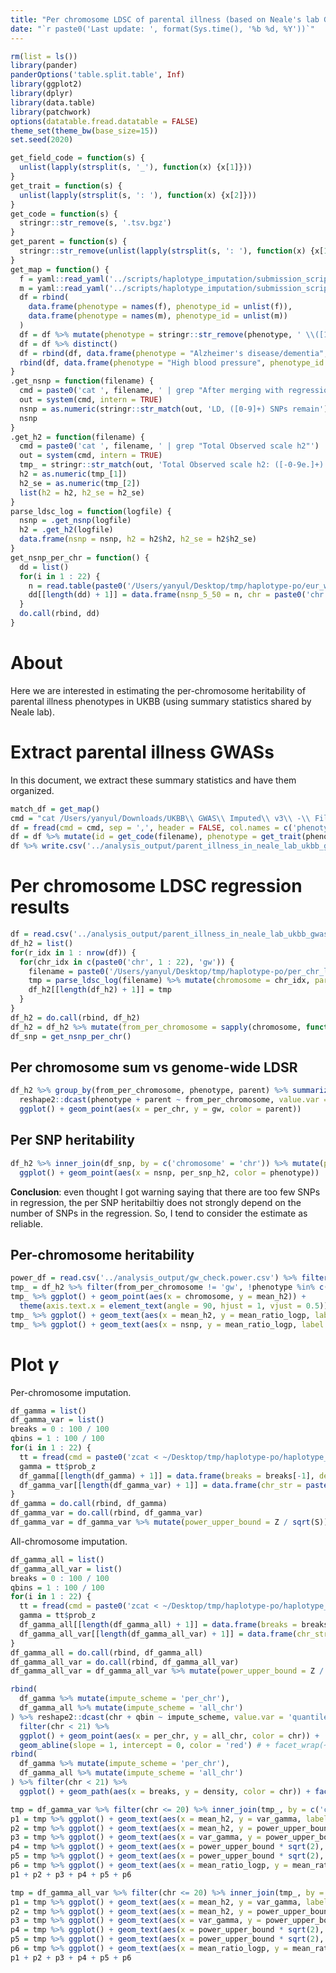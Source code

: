 ```yaml
---
title: "Per chromosome LDSC of parental illness (based on Neale's lab GWAS)"
date: "`r paste0('Last update: ', format(Sys.time(), '%b %d, %Y'))`"    
---
```



```r
rm(list = ls())
library(pander)
panderOptions('table.split.table', Inf)
library(ggplot2)
library(dplyr)
library(data.table)
library(patchwork)
options(datatable.fread.datatable = FALSE)
theme_set(theme_bw(base_size=15))
set.seed(2020)

get_field_code = function(s) {
  unlist(lapply(strsplit(s, '_'), function(x) {x[1]}))
}
get_trait = function(s) {
  unlist(lapply(strsplit(s, ': '), function(x) {x[2]}))
}
get_code = function(s) {
  stringr::str_remove(s, '.tsv.bgz')
}
get_parent = function(s) {
  stringr::str_remove(unlist(lapply(strsplit(s, ': '), function(x) {x[1]})), 'Illnesses of ')
}
get_map = function() {
  f = yaml::read_yaml('../scripts/haplotype_imputation/submission_scripts/father_phenotype_no_hypertension.yaml')$col
  m = yaml::read_yaml('../scripts/haplotype_imputation/submission_scripts/mother_phenotype_no_hypertension.yaml')$col
  df = rbind(
    data.frame(phenotype = names(f), phenotype_id = unlist(f)),
    data.frame(phenotype = names(m), phenotype_id = unlist(m))
  )
  df = df %>% mutate(phenotype = stringr::str_remove(phenotype, ' \\([12]\\)'))
  df = df %>% distinct()
  df = rbind(df, data.frame(phenotype = "Alzheimer's disease/dementia", phenotype_id = 'alzheimer'))
  rbind(df, data.frame(phenotype = "High blood pressure", phenotype_id = 'high_blood_pressure'))
}
.get_nsnp = function(filename) {
  cmd = paste0('cat ', filename, ' | grep "After merging with regression SNP LD,"')
  out = system(cmd, intern = TRUE)
  nsnp = as.numeric(stringr::str_match(out, 'LD, ([0-9]+) SNPs remain')[, 2])
  nsnp
}
.get_h2 = function(filename) {
  cmd = paste0('cat ', filename, ' | grep "Total Observed scale h2"')
  out = system(cmd, intern = TRUE)
  tmp_ = stringr::str_match(out, 'Total Observed scale h2: ([-0-9e.]+) \\(([-0-9e.]+)\\)')[, 2:3]
  h2 = as.numeric(tmp_[1])
  h2_se = as.numeric(tmp_[2])
  list(h2 = h2, h2_se = h2_se)
}
parse_ldsc_log = function(logfile) {
  nsnp = .get_nsnp(logfile)
  h2 = .get_h2(logfile)
  data.frame(nsnp = nsnp, h2 = h2$h2, h2_se = h2$h2_se)
}
get_nsnp_per_chr = function() {
  dd = list()
  for(i in 1 : 22) {
    n = read.table(paste0('/Users/yanyul/Desktop/tmp/haplotype-po/eur_w_ld_chr/', i, '.l2.M_5_50'), header = FALSE)$V1[1]
    dd[[length(dd) + 1]] = data.frame(nsnp_5_50 = n, chr = paste0('chr', i))
  }
  do.call(rbind, dd)
}
```

# About

Here we are interested in estimating the per-chromosome heritability of parental illness phenotypes in UKBB (using summary statistics shared by Neale lab).

# Extract parental illness GWASs

In this document, we extract these summary statistics and have them organized.

```r
match_df = get_map()
cmd = "cat /Users/yanyul/Downloads/UKBB\\ GWAS\\ Imputed\\ v3\\ -\\ File\\ Manifest\\ Release\\ 20180731\\ -\\ Manifest\\ 201807.csv |grep Illness | grep 'father\\|mother'|grep 'both_sexes' |grep -v adopted | grep -v 'None of the above'|cut -f 2,5 -d ,"
df = fread(cmd = cmd, sep = ',', header = FALSE, col.names = c('phenotype_long', 'filename'))
df = df %>% mutate(id = get_code(filename), phenotype = get_trait(phenotype_long), parent = get_parent(phenotype_long)) %>% left_join(match_df, by = 'phenotype') %>% filter(!is.na(phenotype_id))
df %>% write.csv('../analysis_output/parent_illness_in_neale_lab_ukbb_gwas.csv', quote = FALSE, row.names = FALSE)
```

# Per chromosome LDSC regression results

```r
df = read.csv('../analysis_output/parent_illness_in_neale_lab_ukbb_gwas.csv') # %>% filter(phenotype_id != 'high_blood_pressure')
df_h2 = list()
for(r_idx in 1 : nrow(df)) {
  for(chr_idx in c(paste0('chr', 1 : 22), 'gw')) {
    filename = paste0('/Users/yanyul/Desktop/tmp/haplotype-po/per_chr_ldsc_output/h2.', df$parent[r_idx], '_', df$phenotype_id[r_idx], '.', chr_idx, '.log')
    tmp = parse_ldsc_log(filename) %>% mutate(chromosome = chr_idx, parent = df$parent[r_idx], phenotype = df$phenotype_id[r_idx])
    df_h2[[length(df_h2) + 1]] = tmp
  }
}
df_h2 = do.call(rbind, df_h2)
df_h2 = df_h2 %>% mutate(from_per_chromosome = sapply(chromosome, function(x) {if(x != 'gw') 'per_chr' else 'gw'}))
df_snp = get_nsnp_per_chr()
```

## Per chromosome sum vs genome-wide LDSR

```r
df_h2 %>% group_by(from_per_chromosome, phenotype, parent) %>% summarize(h2 = sum(h2)) %>% ungroup() %>% 
  reshape2::dcast(phenotype + parent ~ from_per_chromosome, value.var = 'h2') %>%
  ggplot() + geom_point(aes(x = per_chr, y = gw, color = parent))
```

## Per SNP heritability

```r
df_h2 %>% inner_join(df_snp, by = c('chromosome' = 'chr')) %>% mutate(per_snp_h2 = h2 / nsnp_5_50) %>% 
  ggplot() + geom_point(aes(x = nsnp, per_snp_h2, color = phenotype))
```

**Conclusion**: even thought I got warning saying that there are too few SNPs in regression, the per SNP heritabiltiy does not strongly depend on the number of SNPs in the regression. So, I tend to consider the estimate as reliable.

## Per-chromosome heritability

```r
power_df = read.csv('../analysis_output/gw_check.power.csv') %>% filter(chr <= 20) %>% mutate(chr = paste0('chr', chr)) %>% mutate(chr = factor(chr, levels = paste0('chr', 1 : 22)))
tmp_ = df_h2 %>% filter(from_per_chromosome != 'gw', !phenotype %in% c('alzheimer', 'high_blood_pressure')) %>% mutate(chromosome = factor(chromosome, levels = paste0('chr', 1 : 22))) %>% group_by(chromosome) %>% summarize(mean_h2 = mean(h2)) %>% inner_join(power_df, by = c('chromosome' = 'chr')) 
tmp_ %>% ggplot() + geom_point(aes(x = chromosome, y = mean_h2)) + 
  theme(axis.text.x = element_text(angle = 90, hjust = 1, vjust = 0.5))
tmp_ %>% ggplot() + geom_text(aes(x = mean_h2, y = mean_ratio_logp, label = chromosome)) + ylab('mean_power') + geom_hline(yintercept = 1, linetype = 2)
tmp_ %>% ggplot() + geom_text(aes(x = nsnp, y = mean_ratio_logp, label = chromosome))
```

# Plot $\gamma$

Per-chromosome imputation.

```r
df_gamma = list()
df_gamma_var = list()
breaks = 0 : 100 / 100
qbins = 1 : 100 / 100
for(i in 1 : 22) {
  tt = fread(cmd = paste0('zcat < ~/Desktop/tmp/haplotype-po/haplotype_impute_otf/chr', i, '.tsv.gz'), header = T)
  gamma = tt$prob_z
  df_gamma[[length(df_gamma) + 1]] = data.frame(breaks = breaks[-1], density = hist(gamma, breaks = breaks, plot = FALSE)$density, chr_str = paste0('chr', i), chr = i, qbin = qbins, quantile = as.vector(quantile(gamma, probs = qbins)))
  df_gamma_var[[length(df_gamma_var) + 1]] = data.frame(chr_str = paste0('chr', i), var_gamma = var(gamma), S = mean(gamma ^ 2 + (1 - gamma)^2), Z = mean(pmax(gamma, 1 - gamma)), chr = i)
}
df_gamma = do.call(rbind, df_gamma)
df_gamma_var = do.call(rbind, df_gamma_var)
df_gamma_var = df_gamma_var %>% mutate(power_upper_bound = Z / sqrt(S))
```

All-chromosome imputation.

```r
df_gamma_all = list()
df_gamma_all_var = list()
breaks = 0 : 100 / 100
qbins = 1 : 100 / 100
for(i in 1 : 22) {
  tt = fread(cmd = paste0('zcat < ~/Desktop/tmp/haplotype-po/haplotype_impute_otf_multi_chr/results/no_hypertension.chr', i, '.tsv.gz'), header = T)
  gamma = tt$prob_z
  df_gamma_all[[length(df_gamma_all) + 1]] = data.frame(breaks = breaks[-1], density = hist(gamma, breaks = breaks, plot = FALSE)$density, chr_str = paste0('chr', i), chr = i, qbin = qbins, quantile = as.vector(quantile(gamma, probs = qbins)))
  df_gamma_all_var[[length(df_gamma_all_var) + 1]] = data.frame(chr_str = paste0('chr', i), var_gamma = var(gamma), S = mean(gamma ^ 2 + (1 - gamma)^2), Z = mean(pmax(gamma, 1 - gamma)), chr = i)
}
df_gamma_all = do.call(rbind, df_gamma_all)
df_gamma_all_var = do.call(rbind, df_gamma_all_var)
df_gamma_all_var = df_gamma_all_var %>% mutate(power_upper_bound = Z / sqrt(S))
```

<!-- ```{r} -->
<!-- df_gamma %>% filter(chr <= 20) %>% ggplot() + geom_path(aes(x = breaks, y = density, color = chr)) -->
<!-- df_gamma_all %>% filter(chr <= 20) %>% ggplot() + geom_path(aes(x = breaks, y = density, color = chr)) -->
<!-- ``` -->

```r
rbind(
  df_gamma %>% mutate(impute_scheme = 'per_chr'),
  df_gamma_all %>% mutate(impute_scheme = 'all_chr')
) %>% reshape2::dcast(chr + qbin ~ impute_scheme, value.var = 'quantile') %>%
  filter(chr < 21) %>%
  ggplot() + geom_point(aes(x = per_chr, y = all_chr, color = chr)) + 
  geom_abline(slope = 1, intercept = 0, color = 'red') # + facet_wrap(~chr)
rbind(
  df_gamma %>% mutate(impute_scheme = 'per_chr'),
  df_gamma_all %>% mutate(impute_scheme = 'all_chr')
) %>% filter(chr < 21) %>%
  ggplot() + geom_path(aes(x = breaks, y = density, color = chr)) + facet_wrap(~impute_scheme)
```

```r
tmp = df_gamma_var %>% filter(chr <= 20) %>% inner_join(tmp_, by = c('chr_str' = 'chromosome')) 
p1 = tmp %>% ggplot() + geom_text(aes(x = mean_h2, y = var_gamma, label = chr_str))
p2 = tmp %>% ggplot() + geom_text(aes(x = mean_h2, y = power_upper_bound, label = chr_str))
p3 = tmp %>% ggplot() + geom_text(aes(x = var_gamma, y = power_upper_bound, label = chr_str))
p4 = tmp %>% ggplot() + geom_text(aes(x = power_upper_bound * sqrt(2), y = mean_ratio_z, label = chr_str)) + geom_abline(slope = 1, intercept = 0)
p5 = tmp %>% ggplot() + geom_text(aes(x = power_upper_bound * sqrt(2), y = median_ratio_z, label = chr_str)) + geom_abline(slope = 1, intercept = 0)
p6 = tmp %>% ggplot() + geom_text(aes(x = mean_ratio_logp, y = mean_ratio_z, label = chr_str))
p1 + p2 + p3 + p4 + p5 + p6
```

```r
tmp = df_gamma_all_var %>% filter(chr <= 20) %>% inner_join(tmp_, by = c('chr_str' = 'chromosome')) 
p1 = tmp %>% ggplot() + geom_text(aes(x = mean_h2, y = var_gamma, label = chr_str))
p2 = tmp %>% ggplot() + geom_text(aes(x = mean_h2, y = power_upper_bound, label = chr_str))
p3 = tmp %>% ggplot() + geom_text(aes(x = var_gamma, y = power_upper_bound, label = chr_str))
p4 = tmp %>% ggplot() + geom_text(aes(x = power_upper_bound * sqrt(2), y = mean_ratio_z, label = chr_str)) + geom_abline(slope = 1, intercept = 0)
p5 = tmp %>% ggplot() + geom_text(aes(x = power_upper_bound * sqrt(2), y = median_ratio_z, label = chr_str)) + geom_abline(slope = 1, intercept = 0)
p6 = tmp %>% ggplot() + geom_text(aes(x = mean_ratio_logp, y = mean_ratio_z, label = chr_str))
p1 + p2 + p3 + p4 + p5 + p6
```